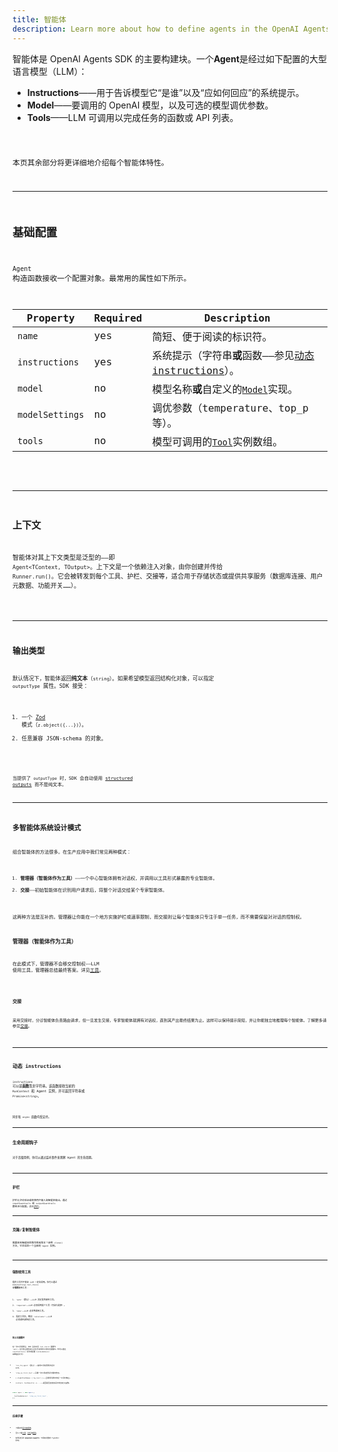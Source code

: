 ```yaml
---
title: 智能体
description: Learn more about how to define agents in the OpenAI Agents SDK for JavaScript / TypeScript
---
```



智能体是 OpenAI Agents SDK 的主要构建块。一个**Agent**是经过如下配置的大型语言模型（LLM）：

- **Instructions**——用于告诉模型它“是谁”以及“应如何回应”的系统提示。
- **Model**——要调用的 OpenAI 模型，以及可选的模型调优参数。
- **Tools**——LLM 可调用以完成任务的函数或 API 列表。

<Code lang="typescript" code={simpleAgent} title="基础 Agent 定义" />

本页其余部分将更详细地介绍每个智能体特性。

---

## 基础配置

`Agent` 构造函数接收一个配置对象。最常用的属性如下所示。

| Property        | Required | Description                                                                              |
| --------------- | -------- | ---------------------------------------------------------------------------------------- |
| `name`          | yes      | 简短、便于阅读的标识符。                                                                 |
| `instructions`  | yes      | 系统提示（字符串**或**函数——参见[动态 instructions](#dynamic-instructions)）。           |
| `model`         | no       | 模型名称**或**自定义的[`Model`](/openai-agents-js/openai/agents/interfaces/model/)实现。 |
| `modelSettings` | no       | 调优参数（temperature、top_p 等）。                                                      |
| `tools`         | no       | 模型可调用的[`Tool`](/openai-agents-js/openai/agents/type-aliases/tool/)实例数组。       |

<Code lang="typescript" code={agentWithTools} title="带工具的 Agent" />

---

## 上下文

智能体对其上下文类型是泛型的——即 `Agent<TContext, TOutput>`。上下文是一个依赖注入对象，由你创建并传给 `Runner.run()`。它会被转发到每个工具、护栏、交接等，适合用于存储状态或提供共享服务（数据库连接、用户元数据、功能开关……）。

<Code lang="typescript" code={agentWithContext} title="带上下文的 Agent" />

---

## 输出类型

默认情况下，智能体返回**纯文本**（`string`）。如果希望模型返回结构化对象，可以指定 `outputType` 属性。SDK 接受：

1. 一个 [Zod](https://github.com/colinhacks/zod) 模式（`z.object({...})`）。
2. 任意兼容 JSON‑schema 的对象。

<Code
  lang="typescript"
  code={agentWithAodOutputType}
  title="使用 Zod 的结构化输出"
/>

当提供了 `outputType` 时，SDK 会自动使用
[structured outputs](https://platform.openai.com/docs/guides/structured-outputs) 而不是纯文本。

---

## 多智能体系统设计模式

组合智能体的方法很多。在生产应用中我们常见两种模式：

1. **管理器（智能体作为工具）**——一个中心智能体拥有对话权，并调用以工具形式暴露的专业智能体。
2. **交接**——初始智能体在识别用户请求后，将整个对话交给某个专家智能体。

这两种方法是互补的。管理器让你能在一个地方实施护栏或速率限制，而交接则让每个智能体只专注于单一任务，而不需要保留对对话的控制权。

### 管理器（智能体作为工具）

在此模式下，管理器不会移交控制权——LLM 使用工具，管理器总结最终答案。详见[工具](/openai-agents-js/zh/guides/tools#agents-as-tools)。

<Code lang="typescript" code={agentsAsTools} title="智能体作为工具" />

### 交接

采用交接时，分诊智能体负责路由请求，但一旦发生交接，专家智能体就拥有对话权，直到其产出最终结果为止。这样可以保持提示简短，并让你能独立地推理每个智能体。了解更多请参见[交接](/openai-agents-js/zh/guides/handoffs)。

<Code lang="typescript" code={agentWithHandoffs} title="带交接的 Agent" />

---

## 动态 instructions

`instructions` 可以是**函数**而非字符串。该函数接收当前的 `RunContext` 和 Agent 实例，并可返回字符串或 `Promise<string>`。

<Code
  lang="typescript"
  code={agentWithDynamicInstructions}
  title="带动态 instructions 的 Agent"
/>

同步和 `async` 函数均受支持。

---

## 生命周期钩子

对于高级用例，你可以通过监听事件来观察 Agent 的生命周期。

<Code
  lang="typescript"
  code={agentWithLifecycleHooks}
  title="带生命周期钩子的 Agent"
/>

---

## 护栏

护栏允许你验证或转换用户输入和智能体输出。通过 `inputGuardrails` 和 `outputGuardrails` 数组进行配置。详见[护栏](/openai-agents-js/zh/guides/guardrails)。

---

## 克隆/复制智能体

需要现有智能体的稍作修改版本？使用 `clone()` 方法，它会返回一个全新的 `Agent` 实例。

<Code lang="typescript" code={agentCloning} title="克隆 Agent" />

---

## 强制使用工具

提供工具并不保证 LLM 一定会调用。你可以通过 `modelSettings.tool_choice` 来**强制**使用工具：

1. `'auto'`（默认）——LLM 决定是否使用工具。
2. `'required'`——LLM 必须调用某个工具（可自行选择）。
3. `'none'`——LLM 必须**不**调用工具。
4. 指定工具名，例如 `'calculator'`——LLM 必须调用该特定工具。

<Code lang="typescript" code={agentForcingToolUse} title="强制使用工具" />

### 防止无限循环

在一次工具调用后，SDK 会自动将 `tool_choice` 重置为 `'auto'`。这可防止模型进入反复尝试调用工具的无限循环。你可以通过 `resetToolChoice` 标志或配置 `toolUseBehavior` 来覆盖该行为：

- `'run_llm_again'`（默认）——使用工具结果再次运行 LLM。
- `'stop_on_first_tool'`——将第一次工具结果视为最终答案。
- `{ stopAtToolNames: ['my_tool'] }`——当调用列表中的任一工具时停止。
- `(context, toolResults) => ...`——返回是否应结束运行的自定义函数。

```typescript
const agent = new Agent({
  ...,
  toolUseBehavior: 'stop_on_first_tool',
});
```

---

## 后续步骤

- 了解如何[运行智能体](/openai-agents-js/zh/guides/running-agents)。
- 深入了解[工具](/openai-agents-js/zh/guides/tools)、[护栏](/openai-agents-js/zh/guides/guardrails)和[模型](/openai-agents-js/zh/guides/models)。
- 在侧边栏的 **@openai/agents** 下探索完整的 TypeDoc 参考。
